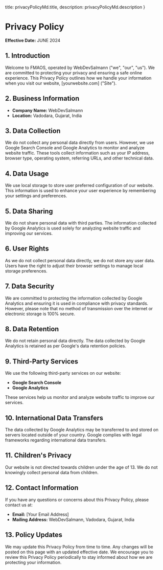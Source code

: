 
  title: privacyPolicyMd.title,
  description: privacyPolicyMd.description
}

# Privacy Policy

**Effective Date:** JUNE 2024

## 1. Introduction

Welcome to FMAOS, operated by WebDevSalmann ("we", "our", "us"). We are committed to protecting your privacy and ensuring a safe online experience. This Privacy Policy outlines how we handle your information when you visit our website, [yourwebsite.com] ("Site").

## 2. Business Information

- **Company Name:** WebDevSalmann
- **Location:** Vadodara, Gujarat, India

## 3. Data Collection

We do not collect any personal data directly from users. However, we use Google Search Console and Google Analytics to monitor and analyze website traffic. These tools collect information such as your IP address, browser type, operating system, referring URLs, and other technical data.

## 4. Data Usage

We use local storage to store user preferred configuration of our website. This information is used to enhance your user experience by remembering your settings and preferences.

## 5. Data Sharing

We do not share personal data with third parties. The information collected by Google Analytics is used solely for analyzing website traffic and improving our services.

## 6. User Rights

As we do not collect personal data directly, we do not store any user data. Users have the right to adjust their browser settings to manage local storage preferences.

## 7. Data Security

We are committed to protecting the information collected by Google Analytics and ensuring it is used in compliance with privacy standards. However, please note that no method of transmission over the internet or electronic storage is 100% secure.

## 8. Data Retention

We do not retain personal data directly. The data collected by Google Analytics is retained as per Google's data retention policies.

## 9. Third-Party Services

We use the following third-party services on our website:
- **Google Search Console**
- **Google Analytics**

These services help us monitor and analyze website traffic to improve our services.

## 10. International Data Transfers

The data collected by Google Analytics may be transferred to and stored on servers located outside of your country. Google complies with legal frameworks regarding international data transfers.

## 11. Children's Privacy

Our website is not directed towards children under the age of 13. We do not knowingly collect personal data from children.

## 12. Contact Information

If you have any questions or concerns about this Privacy Policy, please contact us at:
- **Email:** [Your Email Address]
- **Mailing Address:** WebDevSalmann, Vadodara, Gujarat, India

## 13. Policy Updates

We may update this Privacy Policy from time to time. Any changes will be posted on this page with an updated effective date. We encourage you to review this Privacy Policy periodically to stay informed about how we are protecting your information.
